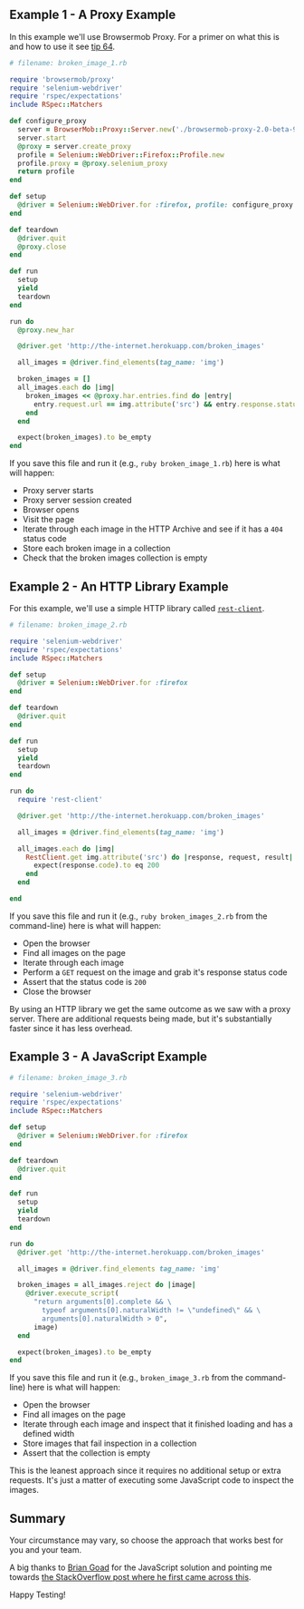 ## Example 1 - A Proxy Example

In this example we'll use Browsermob Proxy. For a primer on what this is and how to use it see [tip 64](/tips/64-limit-bandwidth).

```ruby
# filename: broken_image_1.rb

require 'browsermob/proxy'
require 'selenium-webdriver'
require 'rspec/expectations'
include RSpec::Matchers

def configure_proxy
  server = BrowserMob::Proxy::Server.new('./browsermob-proxy-2.0-beta-9/bin/browsermob-proxy')
  server.start
  @proxy = server.create_proxy
  profile = Selenium::WebDriver::Firefox::Profile.new
  profile.proxy = @proxy.selenium_proxy
  return profile
end

def setup
  @driver = Selenium::WebDriver.for :firefox, profile: configure_proxy
end

def teardown
  @driver.quit
  @proxy.close
end

def run
  setup
  yield
  teardown
end

run do
  @proxy.new_har

  @driver.get 'http://the-internet.herokuapp.com/broken_images'

  all_images = @driver.find_elements(tag_name: 'img')

  broken_images = []
  all_images.each do |img|
    broken_images << @proxy.har.entries.find do |entry|
      entry.request.url == img.attribute('src') && entry.response.status == 404
    end
  end

  expect(broken_images).to be_empty
end
```

If you save this file and run it (e.g., `ruby broken_image_1.rb`) here is what will happen:

+ Proxy server starts
+ Proxy server session created
+ Browser opens
+ Visit the page
+ Iterate through each image in the HTTP Archive and see if it has a `404` status code
+ Store each broken image in a collection
+ Check that the broken images collection is empty

## Example 2 - An HTTP Library Example

For this example, we'll use a simple HTTP library called [`rest-client`](https://github.com/rest-client/rest-client).

```ruby
# filename: broken_image_2.rb

require 'selenium-webdriver'
require 'rspec/expectations'
include RSpec::Matchers

def setup
  @driver = Selenium::WebDriver.for :firefox
end

def teardown
  @driver.quit
end

def run
  setup
  yield
  teardown
end

run do
  require 'rest-client'

  @driver.get 'http://the-internet.herokuapp.com/broken_images'

  all_images = @driver.find_elements(tag_name: 'img')

  all_images.each do |img|
    RestClient.get img.attribute('src') do |response, request, result|
      expect(response.code).to eq 200
    end
  end

end
```

If you save this file and run it (e.g., `ruby broken_images_2.rb` from the command-line) here is what will happen:

+ Open the browser
+ Find all images on the page
+ Iterate through each image
+ Perform a `GET` request on the image and grab it's response status code
+ Assert that the status code is `200`
+ Close the browser

By using an HTTP library we get the same outcome as we saw with a proxy server. There are additional requests being made, but it's substantially faster since it has less overhead.

## Example 3 - A JavaScript Example

```ruby
# filename: broken_image_3.rb

require 'selenium-webdriver'
require 'rspec/expectations'
include RSpec::Matchers

def setup
  @driver = Selenium::WebDriver.for :firefox
end

def teardown
  @driver.quit
end

def run
  setup
  yield
  teardown
end

run do
  @driver.get 'http://the-internet.herokuapp.com/broken_images'

  all_images = @driver.find_elements tag_name: 'img'

  broken_images = all_images.reject do |image|
    @driver.execute_script(
      "return arguments[0].complete && \
        typeof arguments[0].naturalWidth != \"undefined\" && \
        arguments[0].naturalWidth > 0",
      image)
  end

  expect(broken_images).to be_empty
end
```

If you save this file and run it (e.g., `broken_image_3.rb` from the command-line) here is what will happen:

+ Open the browser
+ Find all images on the page
+ Iterate through each image and inspect that it finished loading and has a defined width
+ Store images that fail inspection in a collection
+ Assert that the collection is empty

This is the leanest approach since it requires no additional setup or extra requests. It's just a matter of executing some JavaScript code to inspect the images.

## Summary

Your circumstance may vary, so choose the approach that works best for you and your team.

A big thanks to [Brian Goad](https://twitter.com/bbbco) for the JavaScript solution and pointing me towards [the StackOverflow post where he first came across this](http://stackoverflow.com/questions/16784534/find-broken-images-in-page-image-replace-by-another-image/).

Happy Testing!
